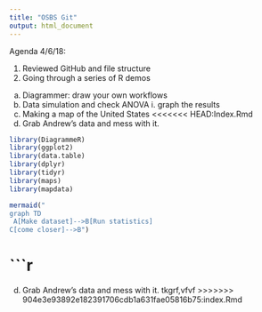 ```yaml
---
title: "OSBS Git"
output: html_document
---
```

Agenda 4/6/18:

1. Reviewed GitHub and file structure
2. Going through a series of R demos
  a. Diagrammer: draw your own workflows
  b. Data simulation and check ANOVA
    i. graph the results
  c. Making a map of the United States
<<<<<<< HEAD:Index.Rmd
  d. Grab Andrew's data and mess with it. 
  
```r
library(DiagrammeR)
library(ggplot2)
library(data.table)
library(dplyr)
library(tidyr)
library(maps)
library(mapdata)
```

 
```r
mermaid(" 
graph TD 
 A[Make dataset]-->B[Run statistics]
C[come closer]-->B")
```

```r


=======
  d. Grab Andrew's data and mess with it. tkgrf,vfvf
>>>>>>> 904e3e93892e182391706cdb1a631fae05816b75:index.Rmd
